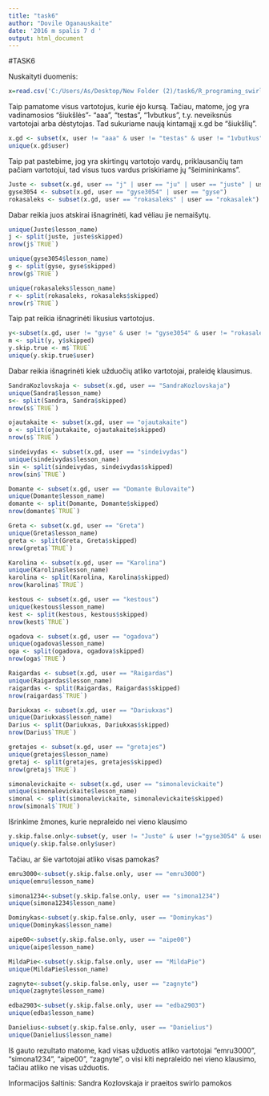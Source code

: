 ```yaml
---
title: "task6"
author: "Dovile Oganauskaite"
date: '2016 m spalis 7 d '
output: html_document
---
```

#TASK6

Nuskaityti duomenis:
```r
x=read.csv('C:/Users/As/Desktop/New Folder (2)/task6/R_programing_swirlResults.csv', stringsAsFactors=FALSE)
```
Taip pamatome visus vartotojus, kurie ėjo kursą. Tačiau, matome, jog yra vadinamosios "šiukšlės"- "aaa", "testas", "1vbutkus", t.y. neveiksnūs vartotojai arba dėstytojas. Tad sukuriame naują kintamąjį x.gd be "šiukšlių".
```r
x.gd <- subset(x, user != "aaa" & user != "testas" & user != "1vbutkus")
unique(x.gd$user)
```
Taip pat pastebime, jog yra skirtingų vartotojo vardų, priklausančių tam pačiam vartotojui, tad visus tuos vardus priskiriame jų "šeimininkams".
```r
Juste <- subset(x.gd, user == "j" | user == "ju" | user == "juste" | user == "Juste")
gyse3054 <- subset(x.gd, user == "gyse3054" | user == "gyse")
rokasaleks <- subset(x.gd, user == "rokasaleks" | user == "rokasalek")
```
Dabar reikia juos atskirai išnagrinėti, kad vėliau jie nemaišytų.
```r
unique(Juste$lesson_name)
j <- split(juste, juste$skipped)
nrow(j$`TRUE`)

unique(gyse3054$lesson_name)
g <- split(gyse, gyse$skipped)
nrow(g$`TRUE`)

unique(rokasaleks$lesson_name)
r <- split(rokasaleks, rokasaleks$skipped)
nrow(r$`TRUE`)
```
Taip pat reikia išnagrinėti likusius vartotojus.
```r
y<-subset(x.gd, user != "gyse" & user != "gyse3054" & user != "rokasalek" & user != "rokasaleks" & user != "j" & user != "ju" & user !="Juste" & user != "juste")
m <- split(y, y$skipped)
y.skip.true <- m$`TRUE`
unique(y.skip.true$user)
```
Dabar reikia išnagrinėti kiek užduočių atliko vartotojai, praleidę klausimus.
```r
SandraKozlovskaja <- subset(x.gd, user == "SandraKozlovskaja")
unique(Sandra$lesson_name)
s<- split(Sandra, Sandra$skipped)
nrow(s$`TRUE`)

ojautakaite <- subset(x.gd, user == "ojautakaite")
o <- split(ojautakaite, ojautakaite$skipped)
nrow(s$`TRUE`)

sindeivydas <- subset(x.gd, user == "sindeivydas")
unique(sindeivydas$lesson_name)
sin <- split(sindeivydas, sindeivydas$skipped)
nrow(sin$`TRUE`)

Domante <- subset(x.gd, user == "Domante Bulovaite")
unique(Domante$lesson_name)
domante <- split(Domante, Domante$skipped)
nrow(domante$`TRUE`)

Greta <- subset(x.gd, user == "Greta")
unique(Greta$lesson_name)
greta <- split(Greta, Greta$skipped)
nrow(greta$`TRUE`)

Karolina <- subset(x.gd, user == "Karolina")
unique(Karolina$lesson_name)
karolina <- split(Karolina, Karolina$skipped)
nrow(karolina$`TRUE`)

kestous <- subset(x.gd, user == "kestous")
unique(kestous$lesson_name)
kest <- split(kestous, kestous$skipped)
nrow(kest$`TRUE`)

ogadova <- subset(x.gd, user == "ogadova")
unique(ogadova$lesson_name)
oga <- split(ogadova, ogadova$skipped)
nrow(oga$`TRUE`)

Raigardas <- subset(x.gd, user == "Raigardas")
unique(Raigardas$lesson_name)
raigardas <- split(Raigardas, Raigardas$skipped)
nrow(raigardas$`TRUE`)

Dariukxas <- subset(x.gd, user == "Dariukxas")
unique(Dariukxas$lesson_name)
Darius <- split(Dariukxas, Dariukxas$skipped)
nrow(Darius$`TRUE`)

gretajes <- subset(x.gd, user == "gretajes")
unique(gretajes$lesson_name)
gretaj <- split(gretajes, gretajes$skipped)
nrow(gretaj$`TRUE`)

simonalevickaite <- subset(x.gd, user == "simonalevickaite")
unique(simonalevickaite$lesson_name)
simonal <- split(simonalevickaite, simonalevickaite$skipped)
nrow(simonal$`TRUE`)
```
Išrinkime žmones, kurie nepraleido nei vieno klausimo
```r
y.skip.false.only<-subset(y, user != "Juste" & user !="gyse3054" & user !="rokasaleks" & user != "SandraKozlovskaja" & user != "ojautakaite" & user != "sindeivydas" & user != "Domante Bulovaite" & user != "Greta" & user != "Karolina" & user != "kestous" & user != "ogadova" & user != "Raigardas" & user != "Dariukxas" & user != "gretajes" & user != "simonalevickaite")
unique(y.skip.false.only$user)
```
Tačiau, ar šie vartotojai atliko visas pamokas?
```r
emru3000<-subset(y.skip.false.only, user == "emru3000")
unique(emru$lesson_name)

simona1234<-subset(y.skip.false.only, user == "simona1234")
unique(simona1234$lesson_name)

Dominykas<-subset(y.skip.false.only, user == "Dominykas")
unique(Dominykas$lesson_name)

aipe00<-subset(y.skip.false.only, user == "aipe00")
unique(aipe$lesson_name)

MildaPie<-subset(y.skip.false.only, user == "MildaPie")
unique(MildaPie$lesson_name)

zagnyte<-subset(y.skip.false.only, user == "zagnyte")
unique(zagnyte$lesson_name)

edba2903<-subset(y.skip.false.only, user == "edba2903")
unique(edba$lesson_name)

Danielius<-subset(y.skip.false.only, user == "Danielius")
unique(Danielius$lesson_name)
```
Iš gauto rezultato matome, kad visas užduotis atliko vartotojai "emru3000", "simona1234", "aipe00", "zagnyte", o visi kiti nepraleido nei vieno klausimo, tačiau atliko ne visas užduotis.

Informacijos šaltinis: Sandra Kozlovskaja ir praeitos swirlo pamokos